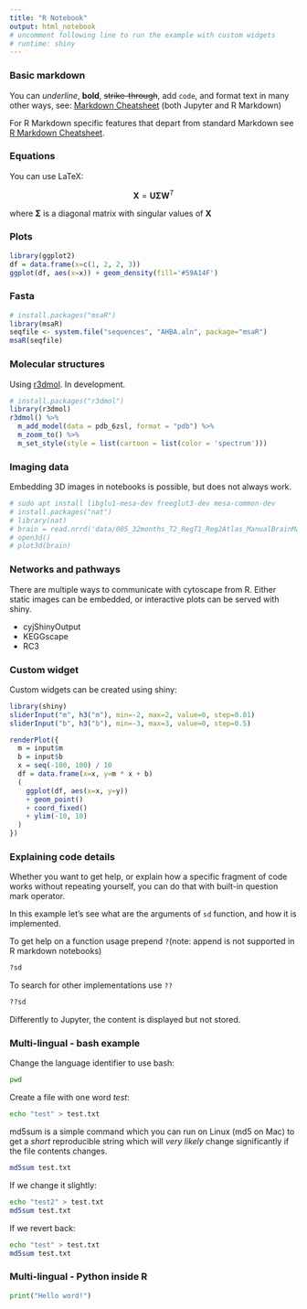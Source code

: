 ```yaml
---
title: "R Notebook"
output: html_notebook
# uncomment following line to run the example with custom widgets
# runtime: shiny
---
```


### Basic markdown

You can *underline*, **bold**, ~~strike-through~~, add `code`, and format text in many other ways, see: [Markdown Cheatsheet](https://github.com/adam-p/markdown-here/wiki/Markdown-Cheatsheet) (both Jupyter and R Markdown)

For R Markdown specific features that depart from standard Markdown see [R Markdown Cheatsheet](https://rstudio.com/wp-content/uploads/2015/02/rmarkdown-cheatsheet.pdf).

### Equations

You can use LaTeX:

$${\displaystyle \mathbf {X} =\mathbf {U} \mathbf {\Sigma } \mathbf {W} ^{T}}$$

where $\mathbf {\Sigma }$ is a diagonal matrix with singular values of $\mathbf {X}$


### Plots


```r
library(ggplot2)
df = data.frame(x=c(1, 2, 2, 3))
ggplot(df, aes(x=x)) + geom_density(fill='#59A14F')
```


### Fasta

```r
# install.packages("msaR")
library(msaR)
seqfile <- system.file("sequences", "AHBA.aln", package="msaR")
msaR(seqfile)
```

### Molecular structures

Using [r3dmol](https://github.com/swsoyee/r3dmol). In development.

```r
# install.packages("r3dmol")
library(r3dmol)
r3dmol() %>%
  m_add_model(data = pdb_6zsl, format = "pdb") %>%
  m_zoom_to() %>%
  m_set_style(style = list(cartoon = list(color = 'spectrum')))
```



### Imaging data

Embedding 3D images in notebooks is possible, but does not always work.

```r
# sudo apt install libglu1-mesa-dev freeglut3-dev mesa-common-dev
# install.packages("nat")
# library(nat)
# brain = read.nrrd('data/005_32months_T2_RegT1_Reg2Atlas_ManualBrainMask_Stripped.nrr')
# open3d()
# plot3d(brain)
```


### Networks and pathways

There are multiple ways to communicate with cytoscape from R. Either static images can be embedded, or interactive plots can be served with shiny.

- cyjShinyOutput
- KEGGscape
- RC3


### Custom widget

Custom widgets can be created using shiny:

```r
library(shiny)
sliderInput("m", h3("m"), min=-2, max=2, value=0, step=0.01)
sliderInput("b", h3("b"), min=-3, max=3, value=0, step=0.5)

renderPlot({
  m = input$m
  b = input$b
  x = seq(-100, 100) / 10
  df = data.frame(x=x, y=m * x + b)
  (
    ggplot(df, aes(x=x, y=y))
    + geom_point()
    + coord_fixed()
    + ylim(-10, 10)
  )
})
```

### Explaining code details

Whether you want to get help, or explain how a specific fragment of code works without repeating yourself, you can do that with built-in question mark operator.

In this example let's see what are the arguments of `sd` function, and how it is implemented.

To get help on a function usage prepend `?`(note: append is not supported in R markdown notebooks)

```r
?sd
```

To search for other implementations use `??`

```r
??sd
```

Differently to Jupyter, the content is displayed but not stored.

### Multi-lingual - bash example

Change the language identifier to use bash:

```bash
pwd
```

Create a file with one word *test*:

```bash
echo "test" > test.txt
```

md5sum is a simple command which you can run on Linux (md5 on Mac) to get a *short* reproducible string which will *very likely* change significantly if the file contents changes.

```bash
md5sum test.txt
```

If we change it slightly:

```bash
echo "test2" > test.txt
md5sum test.txt
```

If we revert back:

```bash
echo "test" > test.txt
md5sum test.txt
```


### Multi-lingual - Python inside R

```python
print("Hello word!")
```